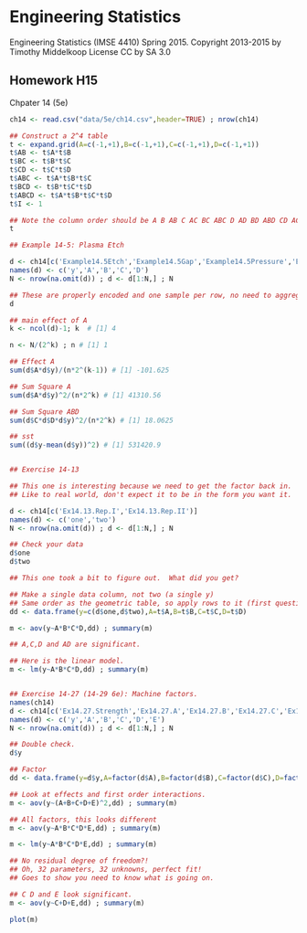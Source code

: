# Engineering Statistics 
Engineering Statistics (IMSE 4410) Spring 2015. 
Copyright 2013-2015 by Timothy Middelkoop License CC by SA 3.0

## Homework H15

Chpater 14 (5e)

```r
ch14 <- read.csv("data/5e/ch14.csv",header=TRUE) ; nrow(ch14)

## Construct a 2^4 table
t <- expand.grid(A=c(-1,+1),B=c(-1,+1),C=c(-1,+1),D=c(-1,+1))
t$AB <- t$A*t$B
t$BC <- t$B*t$C
t$CD <- t$C*t$D
t$ABC <- t$A*t$B*t$C
t$BCD <- t$B*t$C*t$D
t$ABCD <- t$A*t$B*t$C*t$D
t$I <- 1

## Note the column order should be A B AB C AC BC ABC D AD BD ABD CD ACD BCD ABCD
t

## Example 14-5: Plasma Etch

d <- ch14[c('Example14.5Etch','Example14.5Gap','Example14.5Pressure','Example14.5C2F6','Example14.5Power')]
names(d) <- c('y','A','B','C','D')
N <- nrow(na.omit(d)) ; d <- d[1:N,] ; N

## These are properly encoded and one sample per row, no need to aggregate and use a table.
d

## main effect of A
k <- ncol(d)-1; k  # [1] 4

n <- N/(2^k) ; n # [1] 1

## Effect A
sum(d$A*d$y)/(n*2^(k-1)) # [1] -101.625

## Sum Square A
sum(d$A*d$y)^2/(n*2^k) # [1] 41310.56

## Sum Square ABD
sum(d$C*d$D*d$y)^2/(n*2^k) # [1] 18.0625

## sst
sum((d$y-mean(d$y))^2) # [1] 531420.9


## Exercise 14-13

## This one is interesting because we need to get the factor back in.
## Like to real world, don't expect it to be in the form you want it.

d <- ch14[c('Ex14.13.Rep.I','Ex14.13.Rep.II')]
names(d) <- c('one','two')
N <- nrow(na.omit(d)) ; d <- d[1:N,] ; N

## Check your data
d$one
d$two

## This one took a bit to figure out.  What did you get?

## Make a single data column, not two (a single y)
## Same order as the geometric table, so apply rows to it (first question)
dd <- data.frame(y=c(d$one,d$two),A=t$A,B=t$B,C=t$C,D=t$D)

m <- aov(y~A*B*C*D,dd) ; summary(m)

## A,C,D and AD are significant.

## Here is the linear model.
m <- lm(y~A*B*C*D,dd) ; summary(m)


## Exercise 14-27 (14-29 6e): Machine factors.
names(ch14)
d <- ch14[c('Ex14.27.Strength','Ex14.27.A','Ex14.27.B','Ex14.27.C','Ex14.27.D','Ex14.27.E')]
names(d) <- c('y','A','B','C','D','E')
N <- nrow(na.omit(d)) ; d <- d[1:N,] ; N

## Double check.
d$y

## Factor
dd <- data.frame(y=d$y,A=factor(d$A),B=factor(d$B),C=factor(d$C),D=factor(d$D),E=factor(d$E))

## Look at effects and first order interactions.
m <- aov(y~(A+B+C+D+E)^2,dd) ; summary(m)

## All factors, this looks different
m <- aov(y~A*B*C*D*E,dd) ; summary(m)

m <- lm(y~A*B*C*D*E,dd) ; summary(m)

## No residual degree of freedom?!
## Oh, 32 parameters, 32 unknowns, perfect fit!
## Goes to show you need to know what is going on.

## C D and E look significant.
m <- aov(y~C+D+E,dd) ; summary(m)

plot(m)

```